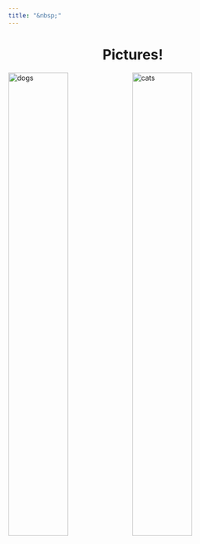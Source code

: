 ```yaml
---
title: "&nbsp;"
---
```

<center><h1>Pictures!</h1></center>

![dogs](./images/hs_and_bora.jpg){width="49%"}
![cats](./images/normandnova.jpg){width="49%"}

